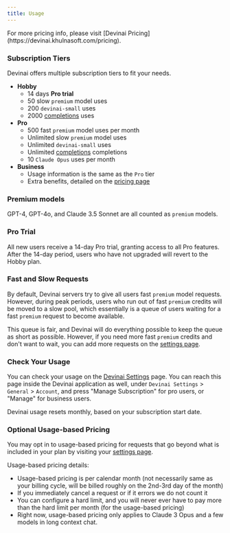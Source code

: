 ```yaml
---
title: Usage
---
```


<Info>
    For more pricing info, please visit [Devinai
    Pricing](https://devinai.khulnasoft.com/pricing).
</Info>

### Subscription Tiers

Devinai offers multiple subscription tiers to fit your needs.

-   **Hobby**
    -   14 days **Pro trial**
    -   50 slow `premium` model uses
    -   200 `devinai-small` uses
    -   2000 [completions](/tab/overview) uses
-   **Pro**
    -   500 fast `premium` model uses per month
    -   Unlimited slow `premium` model uses
    -   Unlimited `devinai-small` uses
    -   Unlimited [completions](/tab/overview) completions
    -   10 `Claude Opus` uses per month
-   **Business**
    -   Usage information is the same as the `Pro` tier
    -   Extra benefits, detailed on the [pricing page](https://devinai.khulnasoft.com/pricing)

### Premium models

GPT-4, GPT-4o, and Claude 3.5 Sonnet are all counted as `premium` models.

### Pro Trial

All new users receive a 14-day Pro trial, granting access to all Pro features. After the 14-day period, users who have not upgraded will revert to the Hobby plan.

### Fast and Slow Requests

By default, Devinai servers try to give all users fast `premium` model requests. However, during peak periods,
users who run out of fast `premium` credits will be moved to a slow pool, which essentially is a queue of users waiting for
a fast `premium` request to become available.

This queue is fair, and Devinai will do everything possible to keep the queue as short as possible.
However, if you need more fast `premium` credits and don't want to wait, you can add more requests on the [settings page](https://devinai.khulnasoft.com/settings).

### Check Your Usage

You can check your usage on the [Devinai Settings](https://devinai.khulnasoft.com/settings) page. You can reach this page inside the Devinai application as well,
under `Devinai Settings` > `General` > `Account`, and press "Manage Subscription" for pro users, or "Manage" for business users.

Devinai usage resets monthly, based on your subscription start date.

### Optional Usage-based Pricing

You may opt in to usage-based pricing for requests that go beyond what is included in your plan by visiting your [settings page](https://devinai.khulnasoft.com/settings).

Usage-based pricing details:

-   Usage-based pricing is per calendar month (not necessarily same as your billing cycle, will be billed roughly on the 2nd-3rd day of the month)
-   If you immediately cancel a request or if it errors we do not count it
-   You can configure a hard limit, and you will never ever have to pay more than the hard limit per month (for the usage-based pricing)
-   Right now, usage-based pricing only applies to Claude 3 Opus and a few models in long context chat.
